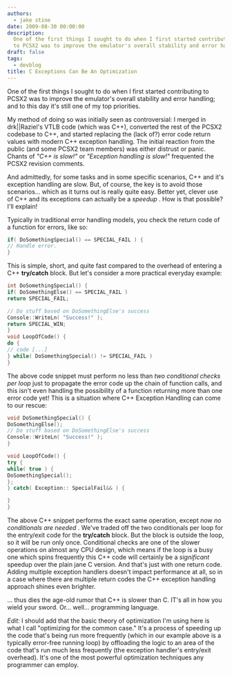 ```yaml
---
authors:
  - jake stine
date: 2009-08-30 00:00:00
description:
  One of the first things I sought to do when I first started contributing
  to PCSX2 was to improve the emulator's overall stability and error handling
draft: false
tags:
  - devblog
title: C Exceptions Can Be An Optimization
---
```


One of the first things I sought to do when I first started contributing
to PCSX2 was to improve the emulator's overall stability and error
handling; and to this day it's still one of my top priorities.

<!-- truncate -->

My method of doing so was initially seen as controversial: I merged in
drk\|\|Raziel's VTLB code (which was C++), converted the rest of the
PCSX2 codebase to C++, and started replacing the (lack of?) error code
return values with modern C++ exception handling. The initial reaction
from the public (and some PCSX2 team members) was either distrust or
panic. Chants of _"C++ is slow!"_ or _"Exception handling is slow!"_
frequented the PCSX2 revision comments.

And admittedly, for some tasks and in some specific scenarios, C++ and
it's exception handling are slow. But, of course, the key is to avoid
those scenarios... which as it turns out is really quite easy. Better
yet, clever use of C++ and its exceptions can actually be a _speedup_ .
How is that possible? I'll explain!

Typically in traditional error handling models, you check the return
code of a function for errors, like so:

```cpp
if( DoSomethingSpecial() == SPECIAL_FAIL ) {
// Handle error.
}
```

This is simple, short, and quite fast compared to the overhead of
entering a C++ **try/catch** block. But let's consider a more practical
everyday example:

```cpp
int DoSomethingSpecial() {
if( DoSomethingElse() == SPECIAL_FAIL )
return SPECIAL_FAIL;

// Do stuff based on DoSomethingElse's success
Console::WriteLn( "Success!" );
return SPECIAL_WIN;
}
void LoopOfCode() {
do {
// code [...]
} while( DoSomethingSpecial() != SPECIAL_FAIL )
}
```

The above code snippet must perform no less than _two conditional checks
per loop_ just to propagate the error code up the chain of function
calls, and this isn't even handling the possibility of a function
returning more than one error code yet! This is a situation where C++
Exception Handling can come to our rescue:

```cpp
void DoSomethingSpecial() {
DoSomethingElse();
// Do stuff based on DoSomethingElse's success
Console::WriteLn( "Success!" );
}

void LoopOfCode() {
try {
while( true ) {
DoSomethingSpecial();
};
} catch( Exception:: SpecialFail&& ) {

}
}
```

The above C++ snippet performs the exact same operation, except now _no
conditionals are needed_ . We've traded off the two conditionals per
loop for the entry/exit code for the **try/catch** block. But the block
is outside the loop, so it will be run only once. Conditional checks are
one of the slower operations on almost any CPU design, which means if
the loop is a busy one which spins frequently this C++ code will
certainly be a _significant_ speedup over the plain jane C version. And
that's just with one return code. Adding multiple exception handlers
doesn't impact performance at all, so in a case where there are multiple
return codes the C++ exception handling approach shines even brighter.

... thus dies the age-old rumor that C++ is slower than C. IT's all in
how you wield your sword. Or... well... programming language.

_Edit:_ I should add that the basic theory of optimization I'm using
here is what I call "optimizing for the common case." It's a process of
speeding up the code that's being run more frequently (which in our
example above is a typically error-free running loop) by offloading the
logic to an area of the code that's run much less frequently (the
exception handler's entry/exit overhead). It's one of the most powerful
optimization techniques any programmer can employ.
